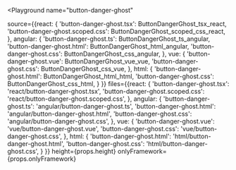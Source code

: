 

<Playground
  name="button-danger-ghost"
  
  source={{react: {
             'button-danger-ghost.tsx': ButtonDangerGhost_tsx_react,
             'button-danger-ghost.scoped.css': ButtonDangerGhost_scoped_css_react,
           },
           angular: {
             'button-danger-ghost.ts': ButtonDangerGhost_ts_angular,
             'button-danger-ghost.html': ButtonDangerGhost_html_angular,
             'button-danger-ghost.css': ButtonDangerGhost_css_angular,
           },
           vue: {
             'button-danger-ghost.vue': ButtonDangerGhost_vue_vue,
             'button-danger-ghost.css': ButtonDangerGhost_css_vue,
           },
           html: {
             'button-danger-ghost.html': ButtonDangerGhost_html_html,
             'button-danger-ghost.css': ButtonDangerGhost_css_html,
           }
}}
  files={{react: {
            'button-danger-ghost.tsx': 'react/button-danger-ghost.tsx',
            'button-danger-ghost.scoped.css': 'react/button-danger-ghost.scoped.css',
          },
          angular: {
            'button-danger-ghost.ts': 'angular/button-danger-ghost.ts',
            'button-danger-ghost.html': 'angular/button-danger-ghost.html',
            'button-danger-ghost.css': 'angular/button-danger-ghost.css',
          },
          vue: {
            'button-danger-ghost.vue': 'vue/button-danger-ghost.vue',
            'button-danger-ghost.css': 'vue/button-danger-ghost.css',
          },
          html: {
            'button-danger-ghost.html': 'html/button-danger-ghost.html',
            'button-danger-ghost.css': 'html/button-danger-ghost.css',
          }
}}
  height={props.height}
  onlyFramework={props.onlyFramework}
></Playground>
